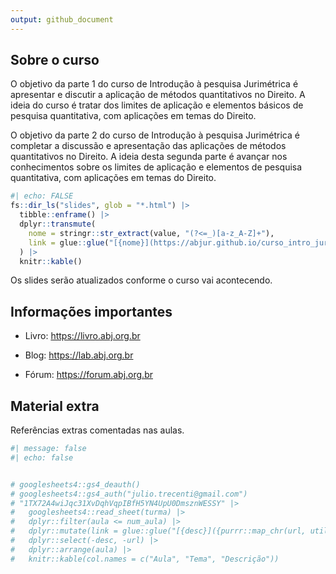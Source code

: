 ```yaml
---
output: github_document
---
```


## Sobre o curso

O objetivo da parte 1 do curso de Introdução à pesquisa Jurimétrica é apresentar e discutir a aplicação de métodos quantitativos no Direito. A ideia do curso é tratar dos limites de aplicação e elementos básicos de pesquisa quantitativa, com aplicações em temas do Direito.

O objetivo da parte 2 do curso de Introdução à pesquisa Jurimétrica é completar a discussão e apresentação das aplicações de métodos quantitativos no Direito. A ideia desta segunda parte é avançar nos conhecimentos sobre os limites de aplicação e elementos de pesquisa quantitativa, com aplicações em temas do Direito.

```r
#| echo: FALSE
fs::dir_ls("slides", glob = "*.html") |> 
  tibble::enframe() |> 
  dplyr::transmute(
    nome = stringr::str_extract(value, "(?<=_)[a-z_A-Z]+"),
    link = glue::glue("[{nome}](https://abjur.github.io/curso_intro_jurimetria/{name})")
  ) |> 
  knitr::kable()
```

Os slides serão atualizados conforme o curso vai acontecendo.

## Informações importantes

- Livro: [https://livro.abj.org.br](https://livro.abj.org.br)

- Blog: [https://lab.abj.org.br](https://lab.abj.org.br)

- Fórum: [https://forum.abj.org.br](https://forum.abj.org.br)


## Material extra

Referências extras comentadas nas aulas.

```r
#| message: false
#| echo: false


# googlesheets4::gs4_deauth()
# googlesheets4::gs4_auth("julio.trecenti@gmail.com")
# "1TX72A4wiJqc31XvDqhVqpIBfH5YN4UpU0DmsznWESSY" |> 
#   googlesheets4::read_sheet(turma) |>
#   dplyr::filter(aula <= num_aula) |> 
#   dplyr::mutate(link = glue::glue("[{desc}]({purrr::map_chr(url, utils::URLencode)})")) |>
#   dplyr::select(-desc, -url) |>
#   dplyr::arrange(aula) |> 
#   knitr::kable(col.names = c("Aula", "Tema", "Descrição"))
```
